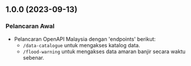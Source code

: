 ## 1.0.0 (2023-09-13)

### Pelancaran Awal

- Pelancaran OpenAPI Malaysia dengan 'endpoints' berikut:
  - `/data-catalogue` untuk mengakses katalog data.
  - `/flood-warning` untuk mengakses data amaran banjir secara waktu sebenar.

[Unreleased]: #unreleased
[1.1.0]: #1.1.0---2023-10-25
